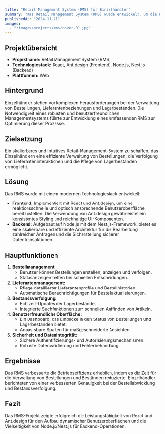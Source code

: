 ```yaml
---
title: "Retail Management System (RMS) für Einzelhändler"
summary: "Das Retail Management System (RMS) wurde entwickelt, um die Prozesse der Auftrags- und Bestandsverwaltung für Einzelhändler zu optimieren. Es bietet eine intuitive Benutzeroberfläche und Funktionen zur Verwaltung von Lieferanten und zur Bestandsverfolgung, was die Betriebseffizienz erheblich steigert."
publishedAt: "2024-11-21"
images:
  - "/images/projects/rms/cover-01.jpg"
---
```


## Projektübersicht

- **Projektname:** Retail Management System (RMS)
- **Technologiestack:** React, Ant.design (Frontend), Node.js, Nest.js (Backend)
- **Plattformen:** Web

## Hintergrund
Einzelhändler stehen vor komplexen Herausforderungen bei der Verwaltung von Bestellungen, Lieferantenbeziehungen und Lagerbeständen. Die Notwendigkeit eines robusten und benutzerfreundlichen Managementsystems führte zur Entwicklung eines umfassenden RMS zur Optimierung dieser Prozesse.

## Zielsetzung
Ein skalierbares und intuitives Retail-Management-System zu schaffen, das Einzelhändlern eine effiziente Verwaltung von Bestellungen, die Verfolgung von Lieferanteninteraktionen und die Pflege von Lagerbeständen ermöglicht.

## Lösung
Das RMS wurde mit einem modernen Technologiestack entwickelt:
- **Frontend:** Implementiert mit React und Ant.design, um eine reaktionsschnelle und optisch ansprechende Benutzeroberfläche bereitzustellen. Die Verwendung von Ant.design gewährleistet ein konsistentes Styling und reichhaltige UI-Komponenten.
- **Backend:** Aufgebaut auf Node.js mit dem Nest.js-Framework, bietet es eine skalierbare und effiziente Architektur für die Bearbeitung zahlreicher Anfragen und die Sicherstellung sicherer Datentransaktionen.

## Hauptfunktionen
1. **Bestellmanagement:**
   - Benutzer können Bestellungen erstellen, anzeigen und verfolgen.
   - Statusanzeigen helfen bei schnellen Entscheidungen.
2. **Lieferantenmanagement:**
   - Pflege detaillierter Lieferantenprofile und Bestellhistorien.
   - Automatische Benachrichtigungen für Bestellaktualisierungen.
3. **Bestandsverfolgung:**
   - Echtzeit-Updates der Lagerbestände.
   - Integrierte Suchfunktionen zum schnellen Auffinden von Artikeln.
4. **Benutzerfreundliche Oberfläche:**
   - Ein Dashboard, das Einblicke in den Status von Bestellungen und Lagerbeständen bietet.
   - Anpas
sbare Spalten für maßgeschneiderte Ansichten.
5. **Sicherheit und Datenintegrität:**
   - Sichere Authentifizierungs- und Autorisierungsmechanismen.
   - Robuste Datenvalidierung und Fehlerbehandlung.

## Ergebnisse
Das RMS verbesserte die Betriebseffizienz erheblich, indem es die Zeit für die Verwaltung von Bestellungen und Beständen reduzierte. Einzelhändler berichteten von einer verbesserten Genauigkeit bei der Bestellabwicklung und Bestandsverfolgung.

## Fazit
Das RMS-Projekt zeigte erfolgreich die Leistungsfähigkeit von React und Ant.design für den Aufbau dynamischer Benutzeroberflächen und die Vielseitigkeit von Node.js/Nest.js für Backend-Operationen.
